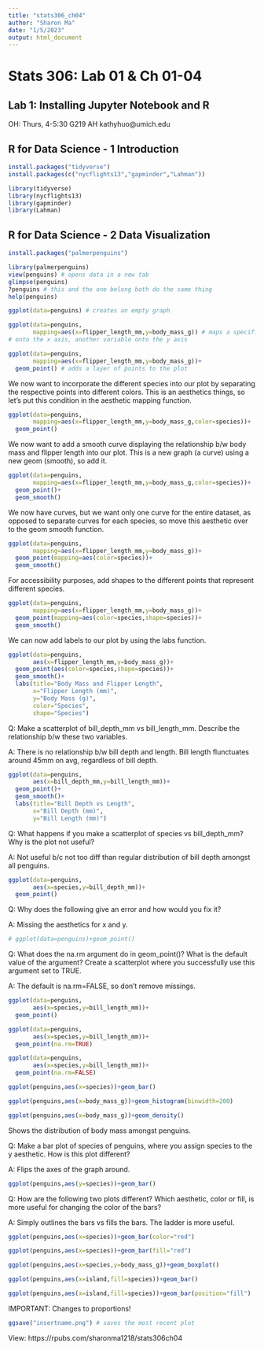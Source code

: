 ```yaml
---
title: "stats306_ch04"
author: "Sharon Ma"
date: "1/5/2023"
output: html_document
---
```


# Stats 306: Lab 01 & Ch 01-04 

## Lab 1: Installing Jupyter Notebook and R

OH: Thurs, 4-5:30 G219 AH 
kathyhuo$@$umich.edu

## R for Data Science - 1 Introduction

```r
install.packages("tidyverse")
install.packages(c("nycflights13","gapminder","Lahman"))
```

```r
library(tidyverse)
library(nycflights13)
library(gapminder)
library(Lahman)
```

## R for Data Science - 2 Data Visualization

```r
install.packages("palmerpenguins")
```

```r
library(palmerpenguins)
view(penguins) # opens data in a new tab
glimpse(penguins) 
?penguins # this and the one belong both do the same thing
help(penguins)
```

```r
ggplot(data=penguins) # creates an empty graph
```

```r
ggplot(data=penguins,
       mapping=aes(x=flipper_length_mm,y=body_mass_g)) # maps a specific variable 
# onto the x axis, another variable onto the y axis
```

```r
ggplot(data=penguins,
       mapping=aes(x=flipper_length_mm,y=body_mass_g))+
  geom_point() # adds a layer of points to the plot 
```

We now want to incorporate the different species into our plot by separating the
respective points into different colors. This is an aesthetics things, so let's 
put this condition in the aesthetic mapping function.

```r
ggplot(data=penguins,
       mapping=aes(x=flipper_length_mm,y=body_mass_g,color=species))+
  geom_point() 
```

We now want to add a smooth curve displaying the relationship b/w body mass and 
flipper length into our plot. This is a new graph (a curve) using a new geom (smooth), 
so add it.

```r
ggplot(data=penguins,
       mapping=aes(x=flipper_length_mm,y=body_mass_g,color=species))+
  geom_point()+
  geom_smooth()
```

We now have curves, but we want only one curve for the entire dataset, as opposed 
to separate curves for each species, so move this aesthetic over to the geom smooth 
function. 

```r
ggplot(data=penguins,
       mapping=aes(x=flipper_length_mm,y=body_mass_g))+
  geom_point(mapping=aes(color=species))+
  geom_smooth()
```

For accessibility purposes, add shapes to the different points that represent 
different species. 

```r
ggplot(data=penguins,
       mapping=aes(x=flipper_length_mm,y=body_mass_g))+
  geom_point(mapping=aes(color=species,shape=species))+
  geom_smooth()
```

We can now add labels to our plot by using the labs function. 

```r
ggplot(data=penguins,
       aes(x=flipper_length_mm,y=body_mass_g))+
  geom_point(aes(color=species,shape=species))+
  geom_smooth()+
  labs(title="Body Mass and Flipper Length",
       x="Flipper Length (mm)",
       y="Body Mass (g)",
       color="Species",
       shape="Species")
```

Q: Make a scatterplot of bill_depth_mm vs bill_length_mm. Describe the relationship 
b/w these two variables.

A: There is no relationship b/w bill depth and length. Bill length flunctuates around
45mm on avg, regardless of bill depth. 

```r
ggplot(data=penguins,
       aes(x=bill_depth_mm,y=bill_length_mm))+
  geom_point()+
  geom_smooth()+
  labs(title="Bill Depth vs Length",
       x="Bill Depth (mm)",
       y="Bill Length (mm)")
```

Q: What happens if you make a scatterplot of species vs bill_depth_mm? Why is 
the plot not useful?

A: Not useful b/c not too diff than regular distribution of bill depth amongst 
all penguins.

```r
ggplot(data=penguins,
       aes(x=species,y=bill_depth_mm))+
  geom_point()
```

Q: Why does the following give an error and how would you fix it? 

A: Missing the aesthetics for x and y.

```r
# ggplot(data=penguins)+geom_point()
```

Q: What does the na.rm argument do in geom_point()? What is the default value of 
the argument? Create a scatterplot where you successfully use this argument set to 
TRUE. 

A: The default is na.rm=FALSE, so don't remove missings. 

```r
ggplot(data=penguins,
       aes(x=species,y=bill_length_mm))+
  geom_point()
```

```r
ggplot(data=penguins,
       aes(x=species,y=bill_length_mm))+
  geom_point(na.rm=TRUE)
```

```r
ggplot(data=penguins,
       aes(x=species,y=bill_length_mm))+
  geom_point(na.rm=FALSE)
```

```r
ggplot(penguins,aes(x=species))+geom_bar()
```

```r
ggplot(penguins,aes(x=body_mass_g))+geom_histogram(binwidth=200)
```

```r
ggplot(penguins,aes(x=body_mass_g))+geom_density()
```

Shows the distribution of body mass amongst penguins.

Q: Make a bar plot of species of penguins, where you assign species to the y aesthetic. How is this plot different?

A: Flips the axes of the graph around. 

```r
ggplot(penguins,aes(y=species))+geom_bar()
```

Q: How are the following two plots different? Which aesthetic, color or fill, is 
more useful for changing the color of the bars?

A: Simply outlines the bars vs fills the bars. The ladder is more useful. 

```r
ggplot(penguins,aes(x=species))+geom_bar(color="red")
```

```r
ggplot(penguins,aes(x=species))+geom_bar(fill="red")
```

```r
ggplot(penguins,aes(x=species,y=body_mass_g))+geom_boxplot()
```

```r
ggplot(penguins,aes(x=island,fill=species))+geom_bar()
```

```r
ggplot(penguins,aes(x=island,fill=species))+geom_bar(position="fill")
```

IMPORTANT: Changes to proportions! 

```r
ggsave("insertname.png") # saves the most recent plot
```

View: https://rpubs.com/sharonma1218/stats306ch04

